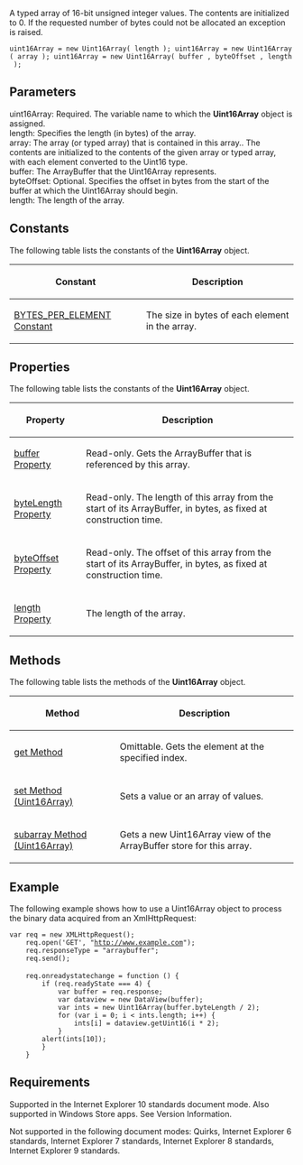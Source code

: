 A typed array of 16-bit unsigned integer values. The contents are initialized to 0. If the requested number of bytes could not be allocated an exception is raised.

 uint16Array = new Uint16Array( length ); uint16Array = new Uint16Array( array ); uint16Array = new Uint16Array( buffer , byteOffset , length );

==Parameters==
; uint16Array: Required. The variable name to which the '''Uint16Array''' object is assigned.
; length: Specifies the length (in bytes) of the array.
; array: The array (or typed array) that is contained in this array.. The contents are initialized to the contents of the given array or typed array, with each element converted to the Uint16 type.
; buffer: The ArrayBuffer that the Uint16Array represents.
; byteOffset: Optional. Specifies the offset in bytes from the start of the buffer at which the Uint16Array should begin.
; length: The length of the array.

==Constants==
The following table lists the constants of the '''Uint16Array''' object.

{| class='wikitable'
|-
! Constant
! Description
|-
| [[Uint16Array/BYTES PER ELEMENT Constant|BYTES_PER_ELEMENT Constant]]
| The size in bytes of each element in the array.
|}

==Properties==
The following table lists the constants of the '''Uint16Array''' object.

{| class='wikitable'
|-
! Property
! Description
|-
| [[Uint16Array/buffer|buffer Property]]
| Read-only. Gets the ArrayBuffer that is referenced by this array.
|-
| [[Uint16Array/byteLength|byteLength Property]]
| Read-only. The length of this array from the start of its ArrayBuffer, in bytes, as fixed at construction time.
|-
| [[Uint16Array/byteOffset|byteOffset Property]]
| Read-only. The offset of this array from the start of its ArrayBuffer, in bytes, as fixed at construction time.
|-
| [[Uint16Array/length|length Property]]
| The length of the array.
|}

==Methods==
The following table lists the methods of the '''Uint16Array''' object.

{| class='wikitable'
|-
! Method
! Description
|-
| [[Uint16Array/get|get Method]]
| Omittable. Gets the element at the specified index.
|-
| [[Uint16Array/set|set Method (Uint16Array)]]
| Sets a value or an array of values.
|-
| [[Uint16Array/subarray|subarray Method (Uint16Array)]]
| Gets a new Uint16Array view of the ArrayBuffer store for this array.
|}

==Example==
The following example shows how to use a Uint16Array object to process the binary data acquired from an XmlHttpRequest:

 var req = new XMLHttpRequest();
     req.open('GET', "http://www.example.com");
     req.responseType = "arraybuffer";
     req.send();
 
     req.onreadystatechange = function () {
         if (req.readyState === 4) {
             var buffer = req.response;
             var dataview = new DataView(buffer);
             var ints = new Uint16Array(buffer.byteLength / 2);
             for (var i = 0; i &lt; ints.length; i++) {
                 ints[i] = dataview.getUint16(i * 2);
             }
         alert(ints[10]);
         }
     }

==Requirements==
Supported in the Internet Explorer 10 standards document mode. Also supported in Windows Store apps. See Version Information.

Not supported in the following document modes: Quirks, Internet Explorer 6 standards, Internet Explorer 7 standards, Internet Explorer 8 standards, Internet Explorer 9 standards.


